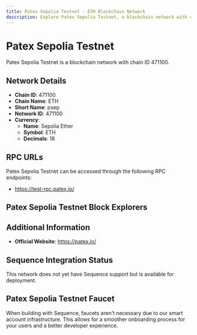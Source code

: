 ```yaml
--- 
title: Patex Sepolia Testnet - ETH Blockchain Network
description: Explore Patex Sepolia Testnet, a blockchain network with chain ID 471100. Learn about its native currency, Sepolia Ether, and how to interact with the network.
---
```


# Patex Sepolia Testnet

Patex Sepolia Testnet is a blockchain network with chain ID 471100.

## Network Details

- **Chain ID**: 471100
- **Chain Name**: ETH
- **Short Name**: psep
- **Network ID**: 471100
- **Currency**: 
  - **Name**: Sepolia Ether
  - **Symbol**: ETH
  - **Decimals**: 18

## RPC URLs

Patex Sepolia Testnet can be accessed through the following RPC endpoints:

- https://test-rpc.patex.io/

## Patex Sepolia Testnet Block Explorers



## Additional Information

- **Official Website**: https://patex.io/

## Sequence Integration Status

This network does not yet have Sequence support but is available for deployment.

## Patex Sepolia Testnet Faucet

When building with Sequence, faucets aren't necessary due to our smart account infrastructure. This allows for a smoother onboarding process for your users and a better developer experience.
